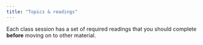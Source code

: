 ```yaml
---
title: "Topics & readings"
---
```


Each class session has a set of required readings that you should complete **before** moving on to other material.